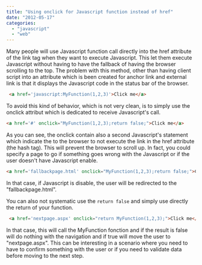 ```yaml
---
title: "Using onclick for Javascript function instead of href"
date: "2012-05-17"
categories: 
  - "javascript"
  - "web"
---
```


Many people will use Javascript function call directly into the href attribute of the link tag when they want to execute Javascript. This let them execute Javascript without having to have the fallback of having the browser scrolling to the top. The problem with this method, other than having client script into an attribute which is been created for anchor link and external link is that it displays the Javascript code in the status bar of the browser. 

```html 
 <a href='javascript:MyFunction(1,2,3)'>Click me</a> 
```  
To avoid this kind of behavior, which is not very clean, is to simply use the onclick attribut which is dedicated to receive Javascript's call. 

```html  
<a href='#' onclick="MyFunction(1,2,3);return false;">Click me</a> 
```  
As you can see, the onclick contain also a second Javascript's statement which indicate the to the browser to not execute the link in the href attribute (the hash tag). This will prevent the browser to scroll up. In fact, you could specify a page to go if something goes wrong with the Javascript or if the user doesn't have Javascript enable. 

```html  
<a href='fallbackpage.html' onclick="MyFunction(1,2,3);return false;">Click me</a> 
```  

In that case, if Javascript is disable, the user will be redirected to the "fallbackpage.html".

You can also not systematic use the `return false` and simply use directly the return of your function. 

```html 
 <a href='nextpage.aspx' onclick="return MyFunction(1,2,3);">Click me</a> 
```

In that case, this will call the MyFunction fonction and if the result is false will do nothing with the navigation and if true will move the user to "nextpage.aspx". This can be interesting in a scenario where you need to have to confirm something with the user or if you need to validate data before moving to the next step.
